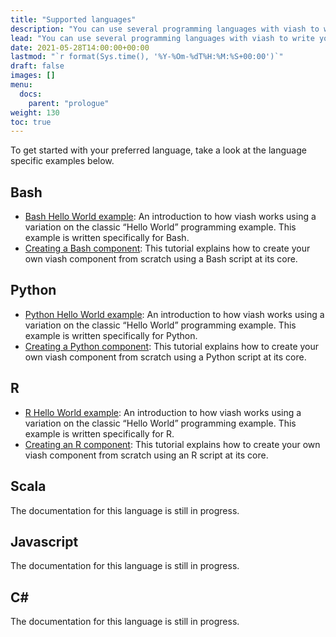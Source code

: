 ```yaml
---
title: "Supported languages"
description: "You can use several programming languages with viash to write your own components."
lead: "You can use several programming languages with viash to write your own components."
date: 2021-05-28T14:00:00+00:00
lastmod: "`r format(Sys.time(), '%Y-%Om-%dT%H:%M:%S+00:00')`"
draft: false
images: []
menu:
  docs:
    parent: "prologue"
weight: 130
toc: true
---
```


To get started with your preferred language, take a look at the language specific examples below.

## Bash

- [Bash Hello World example](/docs/prologue/hello_world_bash): An introduction to how viash works using a variation on the classic "Hello World" programming example. This example is written specifically for Bash.
- [Creating a Bash component](/docs/creating_components/bash): This tutorial explains how to create your own viash component from scratch using a Bash script at its core.

## Python

- [Python Hello World example](/docs/prologue/hello_world_python): An introduction to how viash works using a variation on the classic "Hello World" programming example. This example is written specifically for Python.
- [Creating a Python component](/docs/creating_components/python): This tutorial explains how to create your own viash component from scratch using a Python script at its core.

## R

- [R Hello World example](/docs/prologue/hello_world_r): An introduction to how viash works using a variation on the classic "Hello World" programming example. This example is written specifically for R.
- [Creating an R component](/docs/creating_components/r): This tutorial explains how to create your own viash component from scratch using an R script at its core.

## Scala

The documentation for this language is still in progress.

## Javascript

The documentation for this language is still in progress.

## C\#

The documentation for this language is still in progress.
